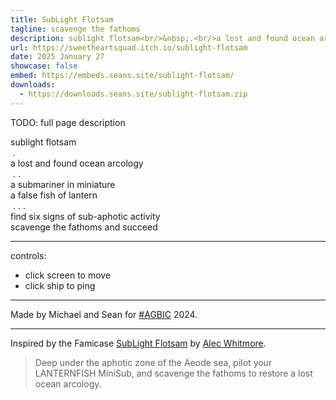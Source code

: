 ```yaml
---
title: SubLight Flotsam
tagline: scavenge the fathoms
description: sublight flotsam<br/>&nbsp;.<br/>a lost and found ocean arcology<br/>&nbsp;.&nbsp;.<br/>a submariner in miniature a false fish of lantern<br/>&nbsp;.&nbsp;.&nbsp;.<br/>find six signs of sub-aphotic activity scavenge the fathoms and succeed
url: https://sweetheartsquad.itch.io/sublight-flotsam
date: 2025 January 27
showcase: false
embed: https://embeds.seans.site/sublight-flotsam/
downloads:
  - https://downloads.seans.site/sublight-flotsam.zip
---
```


TODO: full page description


sublight flotsam  
&nbsp;.  
a lost and found ocean arcology  
&nbsp;.&nbsp;.  
a submariner in miniature  
a false fish of lantern  
&nbsp;.&nbsp;.&nbsp;.  
find six signs of sub-aphotic activity  
scavenge the fathoms and succeed

---

controls:

- click screen to move
- click ship to ping

---

Made by Michael and Sean for [#AGBIC](https://itch.io/jam/a-game-by-its-cover-2024) 2024.

---

Inspired by the Famicase [SubLight Flotsam](https://famicase.com/24/softs/011.html) by [Alec Whitmore](https://dribbble.com/whitmorea).

> Deep under the aphotic zone of the Aeode sea, pilot your LANTERNFISH MiniSub, and scavenge the fathoms to restore a lost ocean arcology.
